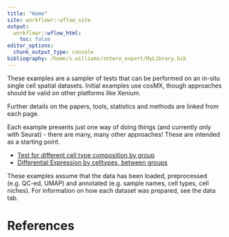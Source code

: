 ```yaml
---
title: "Home"
site: workflowr::wflow_site
output:
  workflowr::wflow_html:
    toc: false
editor_options:
  chunk_output_type: console
bibliography: /home/s.williams/zotero_export/MyLibrary.bib
---
```


These examples are a sampler of tests that can be performed on an in-situ single cell spatial datasets. Initial  examples use cosMX, though approaches should be valid on other platforms like Xenium. 

Further details on the papers, tools, statistics and methods are linked from each page.

Each example presents just one way of doing things (and currently only with Seurat) - there are many, many other approaches! These are intended as a starting point.


* [Test for different cell type composition by group](e_CompositionChange.html)
* [Differential Expression by celltypes, between groups ](e_DEPseudobulk_insitu.html)


<!-- * [Changes in cell neighbourhood, between groups ](e_neighbourcellchanges.html): WIP -->


These examples assume that the data has been loaded, preprocessed (e.g. QC-ed, UMAP) and annotated (e.g. sample names, cell types, cell niches). For information on how each dataset was prepared, see the data tab. 


# References
